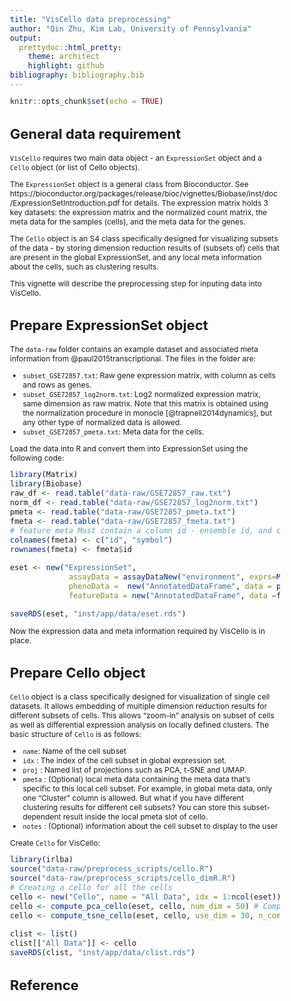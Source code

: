 ```yaml
---
title: "VisCello data preprocessing"
author: "Qin Zhu, Kim Lab, University of Pennsylvania"
output:
  prettydoc::html_pretty:
    theme: architect
    highlight: github
bibliography: bibliography.bib
---
```

<style type="text/css">

body{ /* Normal  */
      font-size: 12px;
  }
td {  /* Table  */
  font-size: 8px;
}
h1.title {
  font-size: 38px;
}
h1 { /* Header 1 */
  font-size: 28px;
}
h2 { /* Header 2 */
    font-size: 22px;
}
h3 { /* Header 3 */
  font-size: 18px;
}
code.r{ /* Code block */
    font-size: 12px;
}
pre { /* Code block - determines code spacing between lines */
    font-size: 14px;
}
</style>


```r
knitr::opts_chunk$set(echo = TRUE)
```


## General data requirement

`VisCello` requires two main data object - an `ExpressionSet` object and a `Cello` object (or list of Cello objects). 

The `ExpressionSet` object is a general class from Bioconductor. See https://bioconductor.org/packages/release/bioc/vignettes/Biobase/inst/doc/ExpressionSetIntroduction.pdf for details. The expression matrix holds 3 key datasets: the expression matrix and the normalized count matrix, the meta data for the samples (cells), and the meta data for the genes.

The `Cello` object is an S4 class specifically designed for visualizing subsets of the data - by storing dimension reduction results of (subsets of) cells that are present in the global ExpressionSet, and any local meta information about the cells, such as clustering results. 

This vignette will describe the preprocessing step for inputing data into VisCello.


## Prepare ExpressionSet object

The `data-raw` folder contains an example dataset and associated meta information from @paul2015transcriptional. The files in the folder are:

* `subset_GSE72857.txt`: Raw gene expression matrix, with column as cells and rows as genes.
* `subset_GSE72857_log2norm.txt`: Log2 normalized expression matrix, same dimension as raw matrix. Note that this matrix is obtained using the normalization procedure in monocle [@trapnell2014dynamics], but any other type of normalized data is allowed.
* `subset_GSE72857_pmeta.txt`: Meta data for the cells. 

Load the data into R and convert them into ExpressionSet using the following code:

```r
library(Matrix)
library(Biobase)
raw_df <- read.table("data-raw/GSE72857_raw.txt")
norm_df <- read.table("data-raw/GSE72857_log2norm.txt")
pmeta <- read.table("data-raw/GSE72857_pmeta.txt")
fmeta <- read.table("data-raw/GSE72857_fmeta.txt")
# feature meta Must contain a column id - ensemble id, and correspoinding symbol, the matrix rownames should be ensemble id.
colnames(fmeta) <- c("id", "symbol") 
rownames(fmeta) <- fmeta$id

eset <- new("ExpressionSet",
             assayData = assayDataNew("environment", exprs=Matrix(as.matrix(raw_df), sparse = T), norm_exprs = Matrix(as.matrix(norm_df), sparse = T)),
             phenoData =  new("AnnotatedDataFrame", data = pmeta),
             featureData = new("AnnotatedDataFrame", data =fmeta))

saveRDS(eset, "inst/app/data/eset.rds")
```

Now the expression data and meta information required by VisCello is in place.

## Prepare Cello object

`Cello` object is a class specifically designed for visualization of single cell datasets. It allows embedding of multiple dimension reduction results for different subsets of cells. This allows "zoom-in" analysis on subset of cells as well as differential expression analysis on locally defined clusters. The basic structure of `Cello` is as follows:

* `name`: Name of the cell subset
* `idx` : The index of the cell subset in global expression set.
* `proj` : Named list of projections such as PCA, t-SNE and UMAP. 
* `pmeta` : (Optional) local meta data containing the meta data that's specific to this local cell subset. For example, in global meta data, only one "Cluster" column is allowed. But what if you have different clustering results for different cell subsets? You can store this subset-dependent result inside the local pmeta slot of cello.
* `notes` : (Optional) information about the cell subset to display to the user

Create `Cello` for VisCello:

```r
library(irlba)
source("data-raw/preprocess_scripts/cello.R")
source("data-raw/preprocess_scripts/cello_dimR.R")
# Creating a cello for all the cells
cello <- new("Cello", name = "All Data", idx = 1:ncol(eset)) # Index is basically the column index, here all cells are included 
cello <- compute_pca_cello(eset, cello, num_dim = 50) # Compute PCA 
cello <- compute_tsne_cello(eset, cello, use_dim = 30, n_component = 2, perplexity = 30)

clist <- list()
clist[["All Data"]] <- cello
saveRDS(clist, "inst/app/data/clist.rds")
```


## Reference

